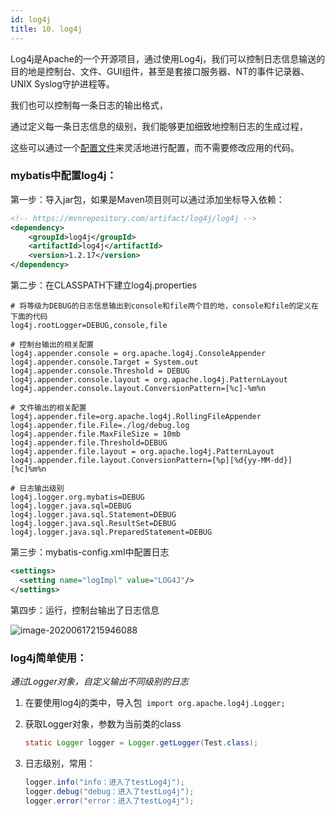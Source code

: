 ```yaml
---
id: log4j
title: 10. log4j
---
```


Log4j是Apache的一个开源项目，通过使用Log4j，我们可以控制日志信息输送的目的地是控制台、文件、GUI组件，甚至是套接口服务器、NT的事件记录器、UNIX Syslog守护进程等。

我们也可以控制每一条日志的输出格式，

通过定义每一条日志信息的级别，我们能够更加细致地控制日志的生成过程，

这些可以通过一个[配置文件](https://baike.baidu.com/item/配置文件/286550)来灵活地进行配置，而不需要修改应用的代码。



### mybatis中配置log4j：

第一步：导入jar包，如果是Maven项目则可以通过添加坐标导入依赖：

```xml
<!-- https://mvnrepository.com/artifact/log4j/log4j -->
<dependency>
    <groupId>log4j</groupId>
    <artifactId>log4j</artifactId>
    <version>1.2.17</version>
</dependency>
```



第二步：在CLASSPATH下建立log4j.properties

```properties
# 将等级为DEBUG的日志信息输出到console和file两个目的地，console和file的定义在下面的代码
log4j.rootLogger=DEBUG,console,file

# 控制台输出的相关配置
log4j.appender.console = org.apache.log4j.ConsoleAppender
log4j.appender.console.Target = System.out
log4j.appender.console.Threshold = DEBUG
log4j.appender.console.layout = org.apache.log4j.PatternLayout
log4j.appender.console.layout.ConversionPattern=[%c]-%m%n

# 文件输出的相关配置
log4j.appender.file=org.apache.log4j.RollingFileAppender
log4j.appender.file.File=./log/debug.log
log4j.appender.file.MaxFileSize = 10mb
log4j.appender.file.Threshold=DEBUG
log4j.appender.file.layout = org.apache.log4j.PatternLayout
log4j.appender.file.layout.ConversionPattern=[%p][%d{yy-MM-dd}][%c]%m%n

# 日志输出级别
log4j.logger.org.mybatis=DEBUG
log4j.logger.java.sql=DEBUG
log4j.logger.java.sql.Statement=DEBUG
log4j.logger.java.sql.ResultSet=DEBUG
log4j.logger.java.sql.PreparedStatement=DEBUG
```



第三步：mybatis-config.xml中配置日志

```xml
<settings>
  <setting name="logImpl" value="LOG4J"/>
</settings>
```



第四步：运行，控制台输出了日志信息

![image-20200617215946088](https://images.shiguangping.com/imgs/20200617215946.png)





### log4j简单使用：

*通过Logger对象，自定义输出不同级别的日志*

1. 在要使用log4j的类中，导入包` import org.apache.log4j.Logger;`

2. 获取Logger对象，参数为当前类的class

   ```java
   static Logger logger = Logger.getLogger(Test.class);
   ```

3. 日志级别，常用：

   ```java
   logger.info("info：进入了testLog4j");
   logger.debug("debug：进入了testLog4j");
   logger.error("error：进入了testLog4j");
   ```

   

